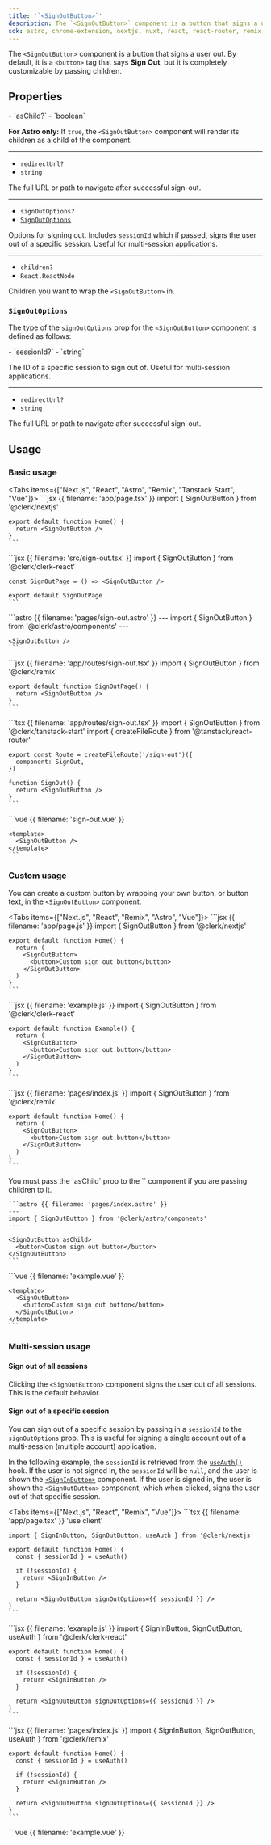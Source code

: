 ```yaml
---
title: '`<SignOutButton>`'
description: The `<SignOutButton>` component is a button that signs a user out.
sdk: astro, chrome-extension, nextjs, nuxt, react, react-router, remix, tanstack-start, vue
---
```


The `<SignOutButton>` component is a button that signs a user out. By default, it is a `<button>` tag that says **Sign Out**, but it is completely customizable by passing children.

## Properties

<Properties>
  - `asChild?`
  - `boolean`

  **For Astro only:** If `true`, the `<SignOutButton>` component will render its children as a child of the component.

  ---

  - `redirectUrl?`
  - `string`

  The full URL or path to navigate after successful sign-out.

  ---

  - `signOutOptions?`
  - [`SignOutOptions`](#sign-out-options)

  Options for signing out. Includes `sessionId` which if passed, signs the user out of a specific session. Useful for multi-session applications.

  ---

  - `children?`
  - `React.ReactNode`

  Children you want to wrap the `<SignOutButton>` in.
</Properties>

### `SignOutOptions`

The type of the `signOutOptions` prop for the `<SignOutButton>` component is defined as follows:

<Properties>
  - `sessionId?`
  - `string`

  The ID of a specific session to sign out of. Useful for multi-session applications.

  ---

  - `redirectUrl?`
  - `string`

  The full URL or path to navigate after successful sign-out.
</Properties>

## Usage

### Basic usage

<Tabs items={["Next.js", "React", "Astro", "Remix", "Tanstack Start", "Vue"]}>
  <Tab>
    ```jsx {{ filename: 'app/page.tsx' }}
    import { SignOutButton } from '@clerk/nextjs'

    export default function Home() {
      return <SignOutButton />
    }
    ```
  </Tab>

  <Tab>
    ```jsx {{ filename: 'src/sign-out.tsx' }}
    import { SignOutButton } from '@clerk/clerk-react'

    const SignOutPage = () => <SignOutButton />

    export default SignOutPage
    ```
  </Tab>

  <Tab>
    ```astro {{ filename: 'pages/sign-out.astro' }}
    ---
    import { SignOutButton } from '@clerk/astro/components'
    ---

    <SignOutButton />
    ```
  </Tab>

  <Tab>
    ```jsx {{ filename: 'app/routes/sign-out.tsx' }}
    import { SignOutButton } from '@clerk/remix'

    export default function SignOutPage() {
      return <SignOutButton />
    }
    ```
  </Tab>

  <Tab>
    ```tsx {{ filename: 'app/routes/sign-out.tsx' }}
    import { SignOutButton } from '@clerk/tanstack-start'
    import { createFileRoute } from '@tanstack/react-router'

    export const Route = createFileRoute('/sign-out')({
      component: SignOut,
    })

    function SignOut() {
      return <SignOutButton />
    }
    ```
  </Tab>

  <Tab>
    ```vue {{ filename: 'sign-out.vue' }}
    <script setup>
    import { SignOutButton } from '@clerk/vue'
    </script>

    <template>
      <SignOutButton />
    </template>
    ```
  </Tab>
</Tabs>

### Custom usage

You can create a custom button by wrapping your own button, or button text, in the `<SignOutButton>` component.

<Tabs items={["Next.js", "React", "Remix", "Astro", "Vue"]}>
  <Tab>
    ```jsx {{ filename: 'app/page.js' }}
    import { SignOutButton } from '@clerk/nextjs'

    export default function Home() {
      return (
        <SignOutButton>
          <button>Custom sign out button</button>
        </SignOutButton>
      )
    }
    ```
  </Tab>

  <Tab>
    ```jsx {{ filename: 'example.js' }}
    import { SignOutButton } from '@clerk/clerk-react'

    export default function Example() {
      return (
        <SignOutButton>
          <button>Custom sign out button</button>
        </SignOutButton>
      )
    }
    ```
  </Tab>

  <Tab>
    ```jsx {{ filename: 'pages/index.js' }}
    import { SignOutButton } from '@clerk/remix'

    export default function Home() {
      return (
        <SignOutButton>
          <button>Custom sign out button</button>
        </SignOutButton>
      )
    }
    ```
  </Tab>

  <Tab>
    You must pass the `asChild` prop to the `<SignOutButton>` component if you are passing children to it.

    ```astro {{ filename: 'pages/index.astro' }}
    ---
    import { SignOutButton } from '@clerk/astro/components'
    ---

    <SignOutButton asChild>
      <button>Custom sign out button</button>
    </SignOutButton>
    ```
  </Tab>

  <Tab>
    ```vue {{ filename: 'example.vue' }}
    <script setup>
    import { SignOutButton } from '@clerk/vue'
    </script>

    <template>
      <SignOutButton>
        <button>Custom sign out button</button>
      </SignOutButton>
    </template>
    ```
  </Tab>
</Tabs>

### Multi-session usage

#### Sign out of all sessions

Clicking the `<SignOutButton>` component signs the user out of all sessions. This is the default behavior.

#### Sign out of a specific session

You can sign out of a specific session by passing in a `sessionId` to the `signOutOptions` prop. This is useful for signing a single account out of a multi-session (multiple account) application.

In the following example, the `sessionId` is retrieved from the [`useAuth()`](/docs/hooks/use-auth) hook. If the user is not signed in, the `sessionId` will be `null`, and the user is shown the [`<SignInButton>`](/docs/components/unstyled/sign-in-button) component. If the user is signed in, the user is shown the `<SignOutButton>` component, which when clicked, signs the user out of that specific session.

<Tabs items={["Next.js", "React", "Remix", "Vue"]}>
  <Tab>
    ```tsx {{ filename: 'app/page.tsx' }}
    'use client'

    import { SignInButton, SignOutButton, useAuth } from '@clerk/nextjs'

    export default function Home() {
      const { sessionId } = useAuth()

      if (!sessionId) {
        return <SignInButton />
      }

      return <SignOutButton signOutOptions={{ sessionId }} />
    }
    ```
  </Tab>

  <Tab>
    ```jsx {{ filename: 'example.js' }}
    import { SignInButton, SignOutButton, useAuth } from '@clerk/clerk-react'

    export default function Home() {
      const { sessionId } = useAuth()

      if (!sessionId) {
        return <SignInButton />
      }

      return <SignOutButton signOutOptions={{ sessionId }} />
    }
    ```
  </Tab>

  <Tab>
    ```jsx {{ filename: 'pages/index.js' }}
    import { SignInButton, SignOutButton, useAuth } from '@clerk/remix'

    export default function Home() {
      const { sessionId } = useAuth()

      if (!sessionId) {
        return <SignInButton />
      }

      return <SignOutButton signOutOptions={{ sessionId }} />
    }
    ```
  </Tab>

  <Tab>
    ```vue {{ filename: 'example.vue' }}
    <script setup>
    import { SignInButton, SignOutButton, useAuth } from '@clerk/vue'

    const { sessionId } = useAuth()
    </script>

    <template>
      <SignInButton v-if="!sessionId" />
      <SignOutButton v-else :sign-out-options="{ sessionId }" />
    </template>
    ```
  </Tab>
</Tabs>
